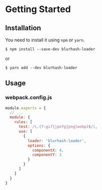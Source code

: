 # Getting Started

## Installation

You need to install it using `npm` or `yarn`.

```console
$ npm install --save-dev blurhash-loader
```

or

```console
$ yarn add --dev blurhash-loader
```

## Usage

### webpack.config.js

```javascript
module.exports = {
  // ...
  module: {
    rules: [
      test: /\.(?:gif|jpe?g|png|webp)$/i,
      use: [
        {
          loader: 'blurhash-loader',
          options: {
            componentX: 4,
            componentY: 3
          }
        }
      ]
    ]
  }
}
```

